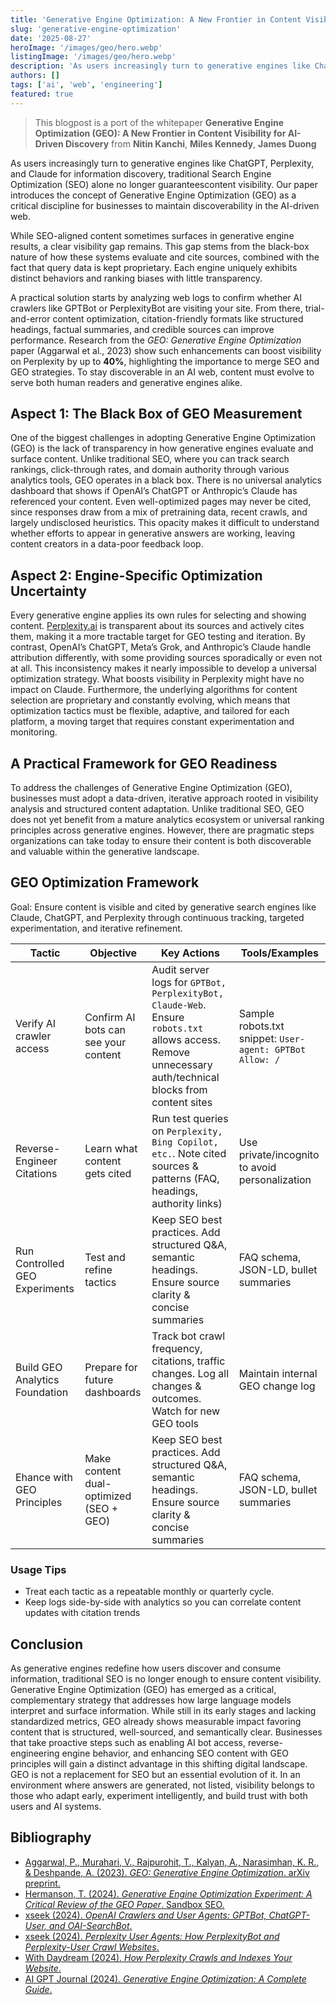 ```yaml
---
title: 'Generative Engine Optimization: A New Frontier in Content Visibility for AI-Driven Discovery Whitepaper'
slug: 'generative-engine-optimization'
date: '2025-08-27'
heroImage: '/images/geo/hero.webp'
listingImage: '/images/geo/hero.webp'
description: 'As users increasingly turn to generative engines like ChatGPT, Perplexity, and Claude for information discovery, traditional Search Engine Optimization (SEO) alone no longer guarantees content visibility.'
authors: []
tags: ['ai', 'web', 'engineering']
featured: true
---
```


> This blogpost is a port of the whitepaper **Generative Engine Optimization (GEO):
> A New Frontier in Content Visibility for
> AI-Driven Discovery** from **Nitin Kanchi**, **Miles Kennedy**, **James Duong**

As users increasingly turn to generative engines like ChatGPT, Perplexity, and Claude for information discovery, traditional Search Engine Optimization (SEO) alone no longer guaranteescontent visibility. Our paper introduces the concept of Generative Engine Optimization (GEO) as a critical discipline for businesses to maintain discoverability in the AI-driven web.

While SEO-aligned content sometimes surfaces in generative engine results, a clear visibility gap remains. This gap stems from the black-box nature of how these systems evaluate and cite sources, combined with the fact that query data is kept proprietary. Each engine uniquely exhibits distinct behaviors and ranking biases with little transparency.

A practical solution starts by analyzing web logs to confirm whether AI crawlers like GPTBot or PerplexityBot are visiting your site. From there, trial-and-error content optimization, citation-friendly formats like structured headings, factual summaries, and credible sources can improve performance. Research from the _GEO: Generative Engine Optimization_ paper (Aggarwal et al., 2023) show such enhancements can boost visibility on Perplexity by up to **40%**, highlighting the importance to merge SEO and GEO strategies. To stay discoverable in an AI web, content must evolve to serve both human readers and generative engines alike.

## Aspect 1: The Black Box of GEO Measurement

One of the biggest challenges in adopting Generative Engine Optimization (GEO) is the lack of transparency in how generative engines evaluate and surface content. Unlike traditional SEO, where you can track search rankings, click-through rates, and domain authority through various analytics tools, GEO operates in a black box. There is no universal analytics dashboard that
shows if OpenAI’s ChatGPT or Anthropic’s Claude has referenced your content. Even well-optimized pages may never be cited, since responses draw from a mix of pretraining data, recent crawls, and largely undisclosed heuristics. This opacity makes it difficult to understand whether efforts to appear in generative answers are working, leaving content creators in a data-poor feedback loop.

## Aspect 2: Engine-Specific Optimization Uncertainty

Every generative engine applies its own rules for selecting and showing content. [Perplexity.ai](https://www.perplexity.ai/) is transparent about its sources and actively cites them, making it a more tractable target for GEO testing and iteration. By contrast, OpenAI’s ChatGPT, Meta’s Grok, and Anthropic’s Claude handle attribution differently, with some providing sources sporadically or even not at all. This inconsistency makes it nearly impossible to develop a universal optimization strategy. What boosts visibility in Perplexity might have no impact on Claude. Furthermore, the underlying algorithms for content selection are proprietary and constantly evolving, which means that optimization tactics must be flexible, adaptive, and tailored for each platform, a moving target
that requires constant experimentation and monitoring.

## A Practical Framework for GEO Readiness

To address the challenges of Generative Engine Optimization (GEO), businesses must adopt a data-driven, iterative approach rooted in visibility analysis and structured content adaptation. Unlike traditional SEO, GEO does not yet benefit from a mature analytics ecosystem or universal ranking principles across generative engines. However, there are pragmatic steps organizations can take today to ensure their content is both discoverable and valuable within the generative landscape.

## GEO Optimization Framework

Goal: Ensure content is visible and cited by generative search engines like Claude, ChatGPT, and Perplexity through continuous tracking, targeted experimentation, and iterative refinement.

| Tactic                         | Objective                               | Key Actions                                                                                                                                               | Tools/Examples                                           |
| ------------------------------ | --------------------------------------- | --------------------------------------------------------------------------------------------------------------------------------------------------------- | -------------------------------------------------------- |
| Verify AI crawler access       | Confirm AI bots can see your content    | Audit server logs for `GPTBot, PerplexityBot, Claude-Web`. Ensure `robots.txt` allows access. Remove unnecessary auth/technical blocks from content sites | Sample robots.txt snippet: `User-agent: GPTBot Allow: /` |
| Reverse-Engineer Citations     | Learn what content gets cited           | Run test queries on `Perplexity, Bing Copilot, etc.`. Note cited sources & patterns (FAQ, headings, authority links)                                      | Use private/incognito to avoid personalization           |
| Run Controlled GEO Experiments | Test and refine tactics                 | Keep SEO best practices. Add structured Q&A, semantic headings. Ensure source clarity & concise summaries                                                 | FAQ schema, JSON-LD, bullet summaries                    |
| Build GEO Analytics Foundation | Prepare for future dashboards           | Track bot crawl frequency, citations, traffic changes. Log all changes & outcomes. Watch for new GEO tools                                                | Maintain internal GEO change log                         |
| Ehance with GEO Principles     | Make content dual-optimized (SEO + GEO) | Keep SEO best practices. Add structured Q&A, semantic headings. Ensure source clarity & concise summaries                                                 | FAQ schema, JSON-LD, bullet summaries                    |

### Usage Tips

- Treat each tactic as a repeatable monthly or quarterly cycle.
- Keep logs side-by-side with analytics so you can correlate content updates with
  citation trends

## Conclusion

As generative engines redefine how users discover and consume information, traditional SEO is no longer enough to ensure content visibility. Generative Engine Optimization (GEO) has emerged as a critical, complementary strategy that addresses how large language models interpret and surface information. While still in its early stages and lacking standardized metrics, GEO already shows measurable impact favoring content that is structured, well-sourced, and semantically clear. Businesses that take proactive steps such as enabling AI bot access, reverse-engineering engine behavior, and enhancing SEO content with GEO principles will gain a distinct advantage in this shifting digital landscape. GEO is not a replacement for SEO but an essential evolution of it. In an environment where answers are generated, not listed, visibility belongs to those who adapt early, experiment intelligently, and build trust with both users and AI systems.

## Bibliography

- [Aggarwal, P., Murahari, V., Rajpurohit, T., Kalyan, A., Narasimhan, K. R., & Deshpande, A. (2023). _GEO: Generative Engine Optimization_. arXiv preprint.](https://arxiv.org/abs/2311.09735)
- [Hermanson, T. (2024). _Generative Engine Optimization Experiment: A Critical Review of the GEO Paper_. Sandbox SEO.](https://sandboxseo.com/generative-engine-optimization-experiment/)
- [xseek (2024). _OpenAI Crawlers and User Agents: GPTBot, ChatGPT-User, and OAI-SearchBot_.](https://www.xseek.io/docs/openai-crawlers-and-user-agents)
- [xseek (2024). _Perplexity User Agents: How PerplexityBot and Perplexity-User Crawl Websites_.](https://www.xseek.io/docs/perplexity-user-agents)
- [With Daydream (2024). _How Perplexity Crawls and Indexes Your Website_.](https://www.withdaydream.com/library/how-perplexity-crawls-and-indexes-your-website)
- [AI GPT Journal (2024). _Generative Engine Optimization: A Complete Guide_.](https://aigptjournal.com/explore-ai/ai-guides/generative-engine-optimization/)
